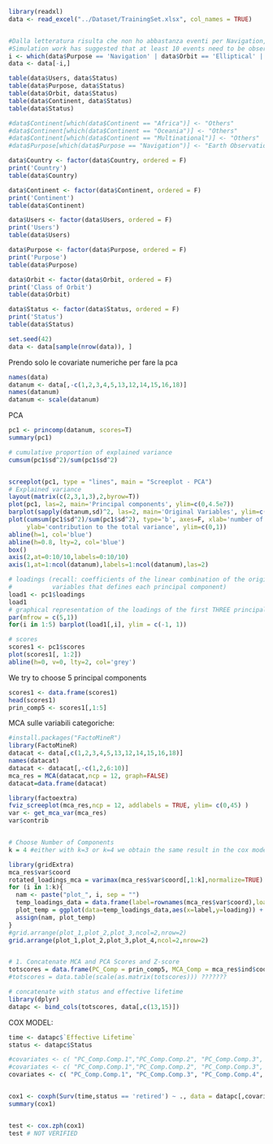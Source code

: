 
```r
library(readxl)
data <- read_excel("../Dataset/TrainingSet.xlsx", col_names = TRUE)


#Dalla letteratura risulta che non ho abbastanza eventi per Navigation, Elliptical, Africa, Multinational, Oceania
#Simulation work has suggested that at least 10 events need to be observed for each covariate considered, and anything less #will lead to problems.
i <- which(data$Purpose == 'Navigation' | data$Orbit == 'Elliptical' | data$Continent == 'Africa' | data$Continent == 'Multinational' | data$Continent == 'Oceania' )
data <- data[-i,]

table(data$Users, data$Status)
table(data$Purpose, data$Status)
table(data$Orbit, data$Status)
table(data$Continent, data$Status)
table(data$Status)

#data$Continent[which(data$Continent == "Africa")] <- "Others"
#data$Continent[which(data$Continent == "Oceania")] <- "Others"
#data$Continent[which(data$Continent == "Multinational")] <- "Others"
#data$Purpose[which(data$Purpose == "Navigation")] <- "Earth Observation"

data$Country <- factor(data$Country, ordered = F)
print('Country')
table(data$Country)

data$Continent <- factor(data$Continent, ordered = F)
print('Continent')
table(data$Continent)

data$Users <- factor(data$Users, ordered = F)
print('Users')
table(data$Users)

data$Purpose <- factor(data$Purpose, ordered = F)
print('Purpose')
table(data$Purpose)

data$Orbit <- factor(data$Orbit, ordered = F)
print('Class of Orbit')
table(data$Orbit)

data$Status <- factor(data$Status, ordered = F)
print('Status')
table(data$Status)

set.seed(42)
data <- data[sample(nrow(data)), ]

```

Prendo solo le covariate numeriche per fare la pca
```r
names(data)
datanum <- data[,-c(1,2,3,4,5,13,12,14,15,16,18)]
names(datanum)
datanum <- scale(datanum)
```
PCA
```r
pc1 <- princomp(datanum, scores=T) 
summary(pc1)

# cumulative proportion of explained variance
cumsum(pc1$sd^2)/sum(pc1$sd^2)


screeplot(pc1, type = "lines", main = "Screeplot - PCA")
# Explained variance
layout(matrix(c(2,3,1,3),2,byrow=T))
plot(pc1, las=2, main='Principal components', ylim=c(0,4.5e7))
barplot(sapply(datanum,sd)^2, las=2, main='Original Variables', ylim=c(0,4.5e7), ylab='Variances')
plot(cumsum(pc1$sd^2)/sum(pc1$sd^2), type='b', axes=F, xlab='number of components', 
     ylab='contribution to the total variance', ylim=c(0,1))
abline(h=1, col='blue')
abline(h=0.8, lty=2, col='blue')
box()
axis(2,at=0:10/10,labels=0:10/10)
axis(1,at=1:ncol(datanum),labels=1:ncol(datanum),las=2)

# loadings (recall: coefficients of the linear combination of the original 
#           variables that defines each principal component)
load1 <- pc1$loadings
load1
# graphical representation of the loadings of the first THREE principal components
par(mfrow = c(5,1))
for(i in 1:5) barplot(load1[,i], ylim = c(-1, 1))
```
```r
# scores
scores1 <- pc1$scores
plot(scores1[, 1:2])
abline(h=0, v=0, lty=2, col='grey')
```

We try to choose 5 principal components
```r
scores1 <- data.frame(scores1)
head(scores1)
prin_comp5 <- scores1[,1:5]
```


MCA sulle variabili categoriche:
```r
#install.packages("FactoMineR")
library(FactoMineR)
datacat <- data[,c(1,2,3,4,5,13,12,14,15,16,18)]
names(datacat)
datacat <- datacat[,-c(1,2,6:10)]
mca_res = MCA(datacat,ncp = 12, graph=FALSE)
datacat=data.frame(datacat)

library(factoextra)
fviz_screeplot(mca_res,ncp = 12, addlabels = TRUE, ylim= c(0,45) ) 
var <- get_mca_var(mca_res)
var$contrib


# Choose Number of Components
k = 4 #either with k=3 or k=4 we obtain the same result in the cox model

library(gridExtra)
mca_res$var$coord
rotated_loadings_mca = varimax(mca_res$var$coord[,1:k],normalize=TRUE)
for (i in 1:k){
  nam <- paste("plot_", i, sep = "")
  temp_loadings_data = data.frame(label=rownames(mca_res$var$coord),loading=rotated_loadings_mca$loadings[,i])
  plot_temp = ggplot(data=temp_loadings_data,aes(x=label,y=loading)) + geom_bar(stat="identity",fill="steelblue") + coord_flip() +  theme(axis.text.x = element_text(size=5)) + ylab("Category") + xlab("Rotated Loading") + ggtitle(paste("Component ",as.character(i)," Loadings",sep=""))
  assign(nam, plot_temp)
}
#grid.arrange(plot_1,plot_2,plot_3,ncol=2,nrow=2)
grid.arrange(plot_1,plot_2,plot_3,plot_4,ncol=2,nrow=2)


# 1. Concatenate MCA and PCA Scores and Z-score
totscores = data.frame(PC_Comp = prin_comp5, MCA_Comp = mca_res$ind$coord[,1:4])
#totscores = data.table(scale(as.matrix(totscores))) ???????

# concatenate with status and effective lifetime
library(dplyr)
datapc <- bind_cols(totscores, data[,c(13,15)])

```


COX MODEL:

```r
time <- datapc$`Effective Lifetime`
status <- datapc$Status

#covariates <- c( "PC_Comp.Comp.1","PC_Comp.Comp.2", "PC_Comp.Comp.3", "PC_Comp.Comp.4", "PC_Comp.Comp.5", "MCA_Comp.Dim.1", "MCA_Comp.Dim.2",  "MCA_Comp.Dim.3" , "MCA_Comp.Dim.4"   )
#covariates <- c( "PC_Comp.Comp.1","PC_Comp.Comp.2", "PC_Comp.Comp.3", "PC_Comp.Comp.4", "PC_Comp.Comp.5", "MCA_Comp.Dim.1", "MCA_Comp.Dim.2",  "MCA_Comp.Dim.3"    )
covariates <- c( "PC_Comp.Comp.1", "PC_Comp.Comp.3", "PC_Comp.Comp.4", "PC_Comp.Comp.5", "MCA_Comp.Dim.1", "MCA_Comp.Dim.2",  "MCA_Comp.Dim.3"    )


cox1 <- coxph(Surv(time,status == 'retired') ~ ., data = datapc[,covariates])
summary(cox1)


test <- cox.zph(cox1)
test # NOT VERIFIED

```



